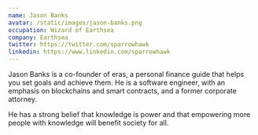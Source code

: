 ```yaml
---
name: Jason Banks
avatar: /static/images/jason-banks.png
occupation: Wizard of Earthsea
company: Earthsea
twitter: https://twitter.com/sparrowhawk
linkedin: https://www.linkedin.com/sparrowhawk
---
```


Jason Banks is a co-founder of eras, a personal finance guide that helps you set goals and achieve them. He is a software engineer, with an emphasis on blockchains and smart contracts, and a former corporate attorney.

He has a strong belief that knowledge is power and that empowering more people with knowledge will benefit society for all.